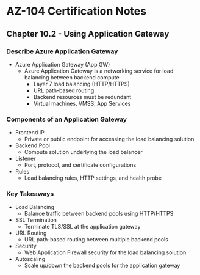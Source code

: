 # AZ-104 Certification Notes
## Chapter 10.2 - Using Application Gateway

### Describe Azure Application Gateway
* Azure Application Gateway (App GW)
	* Azure Application Gateway is a networking service for load balancing between backend compute
		* Layer 7 load balancing (HTTP/HTTPS)
		* URL path-based routing
		* Backend resources must be redundant
		* Virtual machines, VMSS, App Services

### Components of an Application Gateway
* Frontend IP
	* Private or public endpoint for accessing the load balancing solution
* Backend Pool
	* Compute solution underlying the load balancer
* Listener
	* Port, protocol, and certificate configurations
* Rules
	* Load balancing rules, HTTP settings, and health probe

### Key Takeaways
* Load Balancing
	* Balance traffic between backend pools using HTTP/HTTPS
* SSL Termination
	* Terminate TLS/SSL at the application gateway
* URL Routing
	* URL path-based routing between multiple backend pools
* Security
	* Web Application Firewall security for the load balancing solution
* Autoscaling
	* Scale up/down the backend pools for the application gateway